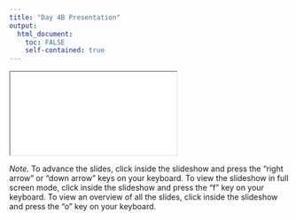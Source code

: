 ```yaml
---
title: "Day 4B Presentation"
output: 
  html_document:
    toc: FALSE
    self-contained: true
---
```


<iframe class="slide-deck" src="slides/slides_4b.html" title="Day 4B Presentation"></iframe>

*Note.* To advance the slides, click inside the slideshow and press the "right arrow" or "down arrow" keys on your keyboard. To view the slideshow in full screen mode, click inside the slideshow and press the "f" key on your keyboard. To view an overview of all the slides, click inside the slideshow and press the "o" key on your keyboard.
